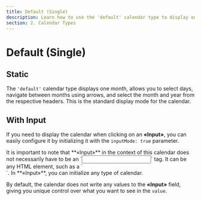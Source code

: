 ```yaml
---
title: Default (Single)
description: Learn how to use the 'default' calendar type to display one month and select days. Configure the calendar to display when clicking on an element with the inputMode parameter.
section: 2. Calendar Types
---
```


# Default (Single)

## Static

The `'default'` calendar type displays one month, allows you to select days, navigate between months using arrows, and select the month and year from the respective headers. This is the standard display mode for the calendar.

<Sandbox example="type-default" />

## With Input

If you need to display the calendar when clicking on an **«Input»**, you can easily configure it by initializing it with the `inputMode: true` parameter.

<Info>
  It is important to note that **«Input»** in the context of this calendar does not necessarily have to be an `<input>` tag. It can be any HTML element, such as a `<div>`. In **«Input»**, you can initialize any type of calendar.
</Info>

By default, the calendar does not write any values to the **«Input»** field, giving you unique control over what you want to see in the `value`.

<Sandbox example="type-default-in-input" height={470} input={true} />
